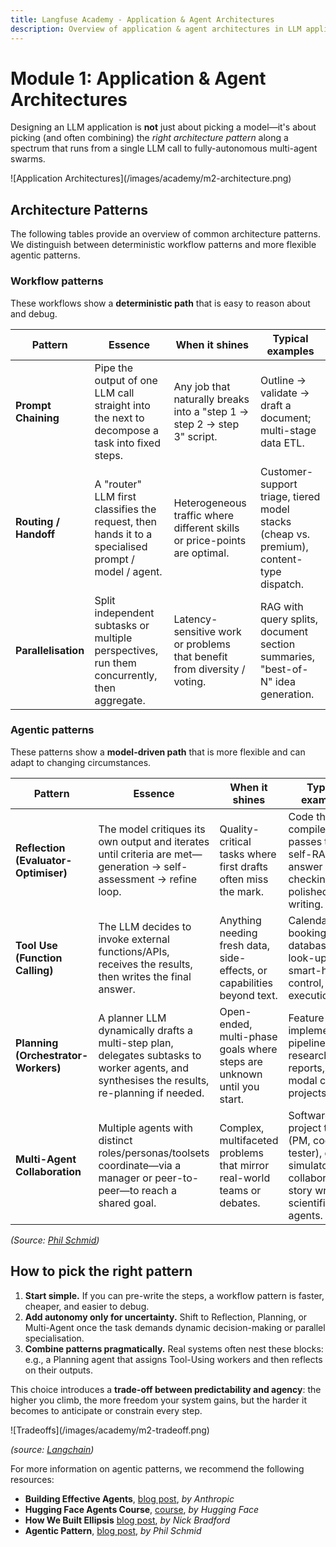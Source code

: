 ```yaml
---
title: Langfuse Academy - Application & Agent Architectures
description: Overview of application & agent architectures in LLM applications
---
```


# Module 1: Application & Agent Architectures

Designing an LLM application is **not** just about picking a model—it's about picking (and often combining) the _right architecture pattern_ along a spectrum that runs from a single LLM call to fully-autonomous multi-agent swarms.

<Frame className="my-10" fullWidth>
  ![Application Architectures](/images/academy/m2-architecture.png)
</Frame>

## Architecture Patterns

The following tables provide an overview of common architecture patterns. We distinguish between deterministic workflow patterns and more flexible agentic patterns.

### Workflow patterns

These workflows show a **deterministic path** that is easy to reason about and debug.

| Pattern               | Essence                                                                                             | When it shines                                                            | Typical examples                                                                         |
| --------------------- | --------------------------------------------------------------------------------------------------- | ------------------------------------------------------------------------- | ---------------------------------------------------------------------------------------- |
| **Prompt Chaining**   | Pipe the output of one LLM call straight into the next to decompose a task into fixed steps.        | Any job that naturally breaks into a "step 1 → step 2 → step 3" script.   | Outline → validate → draft a document; multi-stage data ETL.                             |
| **Routing / Handoff** | A "router" LLM first classifies the request, then hands it to a specialised prompt / model / agent. | Heterogeneous traffic where different skills or price-points are optimal. | Customer-support triage, tiered model stacks (cheap vs. premium), content-type dispatch. |
| **Parallelisation**   | Split independent subtasks or multiple perspectives, run them concurrently, then aggregate.         | Latency-sensitive work or problems that benefit from diversity / voting.  | RAG with query splits, document section summaries, "best-of-N" idea generation.          |

### Agentic patterns

These patterns show a **model-driven path** that is more flexible and can adapt to changing circumstances.

| Pattern                              | Essence                                                                                                                                      | When it shines                                                          | Typical examples                                                                                                     |
| ------------------------------------ | -------------------------------------------------------------------------------------------------------------------------------------------- | ----------------------------------------------------------------------- | -------------------------------------------------------------------------------------------------------------------- |
| **Reflection (Evaluator-Optimiser)** | The model critiques its own output and iterates until criteria are met—generation → self-assessment → refine loop.                           | Quality-critical tasks where first drafts often miss the mark.          | Code that compiles & passes tests, self-RAG answer checking, polished writing.                                       |
| **Tool Use (Function Calling)**      | The LLM decides to invoke external functions/APIs, receives the results, then writes the final answer.                                       | Anything needing fresh data, side-effects, or capabilities beyond text. | Calendar booking, database look-ups, smart-home control, code execution.                                             |
| **Planning (Orchestrator-Workers)**  | A planner LLM dynamically drafts a multi-step plan, delegates subtasks to worker agents, and synthesises the results, re-planning if needed. | Open-ended, multi-phase goals where steps are unknown until you start.  | Feature implementation pipelines, research reports, multi-modal creative projects.                                   |
| **Multi-Agent Collaboration**        | Multiple agents with distinct roles/personas/toolsets coordinate—via a manager or peer-to-peer—to reach a shared goal.                       | Complex, multifaceted problems that mirror real-world teams or debates. | Software project teams (PM, coder, tester), debate simulators, collaborative story writing, scientific "lab" agents. |

_(Source: [Phil Schmid](https://www.philschmid.de/agentic-pattern))_

## How to pick the right pattern

1. **Start simple.** If you can pre-write the steps, a workflow pattern is faster, cheaper, and easier to debug.
2. **Add autonomy only for uncertainty.** Shift to Reflection, Planning, or Multi-Agent once the task demands dynamic decision-making or parallel specialisation.
3. **Combine patterns pragmatically.** Real systems often nest these blocks: e.g., a Planning agent that assigns Tool-Using workers and then reflects on their outputs.

This choice introduces a **trade-off between predictability and agency**: the higher you climb, the more freedom your system gains, but the harder it becomes to anticipate or constrain every step.

<Frame className="my-10">![Tradeoffs](/images/academy/m2-tradeoff.png)</Frame>

_(source: [Langchain](https://blog.langchain.dev/how-to-think-about-agent-frameworks/))_

<Callout type="info" emoji="📚">
For more information on agentic patterns, we recommend the following resources:

- **Building Effective Agents**, [blog post](https://www.anthropic.com/research/building-effective-agents), _by Anthropic_
- **Hugging Face Agents Course**, [course](https://huggingface.co/agents-course), _by Hugging Face_
- **How We Built Ellipsis** [blog post](https://www.ellipsis.dev/blog/how-we-built-ellipsis), _by Nick Bradford_
- **Agentic Pattern**, [blog post](https://www.philschmid.de/agentic-pattern), _by Phil Schmid_

</Callout>
